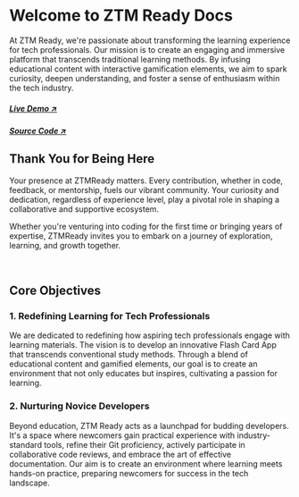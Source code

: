
<Splash />

# Welcome to ZTM Ready Docs

At ZTM Ready, we're passionate about transforming the learning experience for tech professionals. Our mission is to create an engaging and immersive platform that transcends traditional learning methods. By infusing educational content with interactive gamification elements, we aim to spark curiosity, deepen understanding, and foster a sense of enthusiasm within the tech industry.


##### [Live Demo ↗](https://ztm-ready-portfolio-project.vercel.app/)
##### [Source Code ↗](https://github.com/DevonGifford/ZtmReady--PortfolioProject)


## Thank You for Being Here

Your presence at ZTMReady matters. Every contribution, whether in code, feedback, or mentorship, fuels our vibrant community. Your curiosity and dedication, regardless of experience level, play a pivotal role in shaping a collaborative and supportive ecosystem.

Whether you're venturing into coding for the first time or bringing years of expertise, ZTMReady invites you to embark on a journey of exploration, learning, and growth together.

<br/>


## Core Objectives


### 1. Redefining Learning for Tech Professionals

We are dedicated to redefining how aspiring tech professionals engage with learning materials. The vision is to develop an innovative Flash Card App that transcends conventional study methods. Through a blend of educational content and gamified elements, our goal is to create an environment that not only educates but inspires, cultivating a passion for learning.

### 2. Nurturing Novice Developers

Beyond education, ZTM Ready acts as a launchpad for budding developers. It's a space where newcomers gain practical experience with industry-standard tools, refine their Git proficiency, actively participate in collaborative code reviews, and embrace the art of effective documentation. Our aim is to create an environment where learning meets hands-on practice, preparing newcomers for success in the tech landscape.

